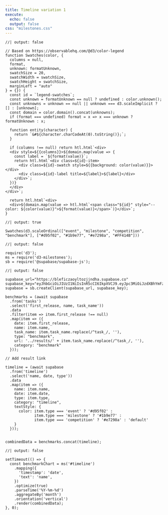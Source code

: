 ```yaml
---
title: Timeline variation 1
execute:
  echo: false
  output: false
css: "milestones.css"
---
```


```ojs
//| output: false

// Based on https://observablehq.com/@d3/color-legend
function Swatches(color, {
  columns = null,
  format,
  unknown: formatUnknown,
  swatchSize = 20,
  swatchWidth = swatchSize,
  swatchHeight = swatchSize,
  marginLeft = "auto"
} = {}) {
  const id = `legend-swatches`;
  const unknown = formatUnknown == null ? undefined : color.unknown();
  const unknowns = unknown == null || unknown === d3.scaleImplicit ? [] : [unknown];
  const domain = color.domain().concat(unknowns);
  if (format === undefined) format = x => x === unknown ? formatUnknown : x;

  function entity(character) {
    return `&#${character.charCodeAt(0).toString()};`;
  }

  if (columns !== null) return htl.html`<div>
  <div style=${{columns}}>${domain.map(value => {
    const label = `${format(value)}`;
    return htl.html`<div class=${id}-item>
      <div class=${id}-swatch style=${{background: color(value)}}></div>
      <div class=${id}-label title=${label}>${label}</div>
    </div>`;
  })}
  </div>
</div>`;

  return htl.html`<div>
  <div>${domain.map(value => htl.html`<span class="${id}" style="--color: ${color(value)}">${format(value)}</span>`)}</div>`;
}
```

```ojs
//| output: true

Swatches(d3.scaleOrdinal(["event", "milestone", "competition", "benchmark"], ["#d95f02", "#1b9e77", "#e7298a", "#FF414B"]))
```
:::{#timeline}
:::


```ojs
//| output: false

require('d3');
ms = require('d3-milestones');
sb = require('@supabase/supabase-js');
```



```ojs
//| output: false

supabase_url="https://bleficzaoyltozjjndha.supabase.co"
supabase_key="eyJhbGciOiJIUzI1NiIsInR5cCI6IkpXVCJ9.eyJpc3MiOiJzdXBhYmFzZSIsInJlZiI6ImJsZWZpY3phb3lsdG96ampuZGhhIiwicm9sZSI6ImFub24iLCJpYXQiOjE3MjQyNDI2ODMsImV4cCI6MjAzOTgxODY4M30.fHtpJTveDUF1z07_k7FZX3wLy7bXpkYl5KyA5o_EuQY"
supabase = sb.createClient(supabase_url, supabase_key);

benchmarks = (await supabase
  .from('tasks')
  .select('first_release, name, task_name'))
  .data
  .filter(item => item.first_release !== null)
  .map(item => ({
    date: item.first_release,
    name: item.name,
    task_name: item.task_name.replace(/^task_/, ''),
    type: "benchmark",
    url: '../results/' + item.task_name.replace(/^task_/, ''),
    category: "benchmark"
  }));

// Add result link

timeline = (await supabase
  .from('timeline')
  .select('name, date, type'))
  .data
  .map(item => ({
    name: item.name,
    date: item.date,
    type: item.type,
    category: "timeline",
    textStyle: {
      color: item.type === 'event' ? '#d95f02' :
             item.type === 'milestone' ? '#1b9e77' :
             item.type === 'competition' ? '#e7298a' : 'default'
    }
  }));
  

combinedData = benchmarks.concat(timeline);

```


```ojs
//| output: false

setTimeout(() => { 
  const benchmarkChart = ms('#timeline')
    .mapping({
      'timestamp': 'date',
      'text': 'name',
    })
    .optimize(true)
    .parseTime('%Y-%m-%d')
    .aggregateBy('month')
    .orientation('vertical')
    .render(combinedData);
}, 0);

```



<!-- Possible other timeline: https://observablehq.com/@didoesdigital/2020-timeline -->